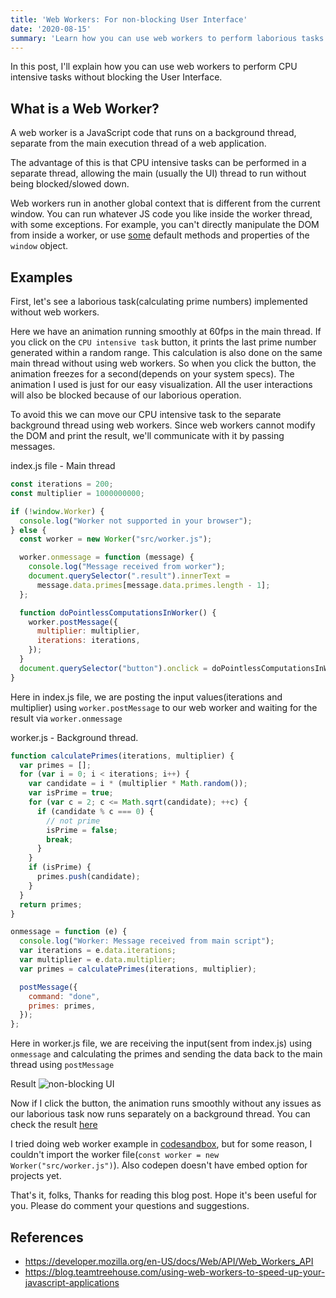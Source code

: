 ```yaml
---
title: 'Web Workers: For non-blocking User Interface'
date: '2020-08-15'
summary: 'Learn how you can use web workers to perform laborious tasks in a background thread without blocking the User Interface.'
---
```



In this post, I'll explain how you can use web workers to perform CPU intensive tasks without blocking the User Interface.

## What is a Web Worker?

A web worker is a JavaScript code that runs on a background thread, separate from the main execution thread of a web application. 

The advantage of this is that CPU intensive tasks can be performed in a separate thread, allowing the main (usually the UI) thread to run without being blocked/slowed down.

Web workers run in another global context that is different from the current window. You can run whatever JS code you like inside the worker thread, with some exceptions. For example, you can't directly manipulate the DOM from inside a worker, or use [some](https://developer.mozilla.org/en-US/docs/Web/API/Web_Workers_API/Functions_and_classes_available_to_workers) default methods and properties of the `window` object.

## Examples

First, let's see a laborious task(calculating prime numbers) implemented without web workers.

<Codesandbox src="https://codesandbox.io/embed/user-interface-wo-web-worker-xs7pr" />

Here we have an animation running smoothly at 60fps in the main thread. If you click on the `CPU intensive task` button, it prints the last prime number generated within a random range. 
This calculation is also done on the same main thread without using web workers. So when you click the button, the animation freezes for a second(depends on your system specs). 
The animation I used is just for our easy visualization. All the user interactions will also be blocked because of our laborious operation.

To avoid this we can move our CPU intensive task to the separate background thread using web workers. Since web workers cannot modify the DOM and print the result, we'll communicate with it by passing messages.

index.js file - Main thread
```javascript
const iterations = 200;
const multiplier = 1000000000;

if (!window.Worker) {
  console.log("Worker not supported in your browser");
} else {
  const worker = new Worker("src/worker.js");

  worker.onmessage = function (message) {
    console.log("Message received from worker");
    document.querySelector(".result").innerText =
      message.data.primes[message.data.primes.length - 1];
  };

  function doPointlessComputationsInWorker() {
    worker.postMessage({
      multiplier: multiplier,
      iterations: iterations,
    });
  }
  document.querySelector("button").onclick = doPointlessComputationsInWorker;
}
```
Here in index.js file, we are posting the input values(iterations and multiplier) using `worker.postMessage` to our web worker and waiting for the result via `worker.onmessage`

worker.js - Background thread.
```javascript
function calculatePrimes(iterations, multiplier) {
  var primes = [];
  for (var i = 0; i < iterations; i++) {
    var candidate = i * (multiplier * Math.random());
    var isPrime = true;
    for (var c = 2; c <= Math.sqrt(candidate); ++c) {
      if (candidate % c === 0) {
        // not prime
        isPrime = false;
        break;
      }
    }
    if (isPrime) {
      primes.push(candidate);
    }
  }
  return primes;
}

onmessage = function (e) {
  console.log("Worker: Message received from main script");
  var iterations = e.data.iterations;
  var multiplier = e.data.multiplier;
  var primes = calculatePrimes(iterations, multiplier);

  postMessage({
    command: "done",
    primes: primes,
  });
};
```
Here in worker.js file, we are receiving the input(sent from index.js) using `onmessage` and calculating the primes and sending the data back to the main thread using `postMessage`

Result
![non-blocking UI](https://dev-to-uploads.s3.amazonaws.com/i/yzfgkvoy3c6d34ifocah.gif)

Now if I click the button, the animation runs smoothly without any issues as our laborious task now runs separately on a background thread. 
You can check the result [here](https://codepen.io/NikhilKumaran/project/full/AOjQYm)

I tried doing web worker example in [codesandbox](https://codesandbox.io/s/with-web-worker-0s3q7), but for some reason, I couldn't import the worker file(`const worker = new Worker("src/worker.js")`). Also codepen doesn't have embed option for projects yet.

That's it, folks, Thanks for reading this blog post. Hope it's been useful for you. Please do comment your questions and suggestions.

## References
- https://developer.mozilla.org/en-US/docs/Web/API/Web_Workers_API
- https://blog.teamtreehouse.com/using-web-workers-to-speed-up-your-javascript-applications


